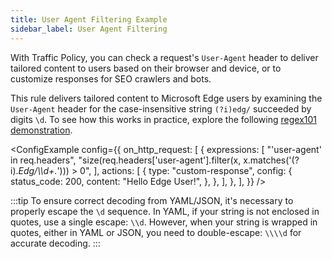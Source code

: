 ```yaml
---
title: User Agent Filtering Example
sidebar_label: User Agent Filtering
---
```



With Traffic Policy, you can check a request's `User-Agent` header to deliver tailored content to users based on their browser and device, or to customize responses for SEO crawlers and bots.

This rule delivers tailored content to Microsoft Edge users by examining the `User-Agent` header for the case-insensitive string `(?i)edg/` succeeded by digits `\d`. To see how this works in practice, explore the following [regex101 demonstration](https://regex101.com/r/3NPVub/1).

<ConfigExample
  config={{
    on_http_request: [
      {
        expressions: [
          "'user-agent' in req.headers",
          "size(req.headers['user-agent'].filter(x, x.matches('(?i).*Edg/\\\\d+.*'))) > 0",
        ],
        actions: [
          {
            type: "custom-response",
            config: {
              status_code: 200,
              content: "Hello Edge User!",
            },
          },
        ],
      },
    ],
  }}
/>

:::tip
To ensure correct decoding from YAML/JSON, it's necessary to properly escape the `\d` sequence. In YAML, if your string is not enclosed in quotes, use a single escape: `\\d`. However, when your string is wrapped in quotes, either in YAML or JSON, you need to double-escape: `\\\\d` for accurate decoding.
:::

